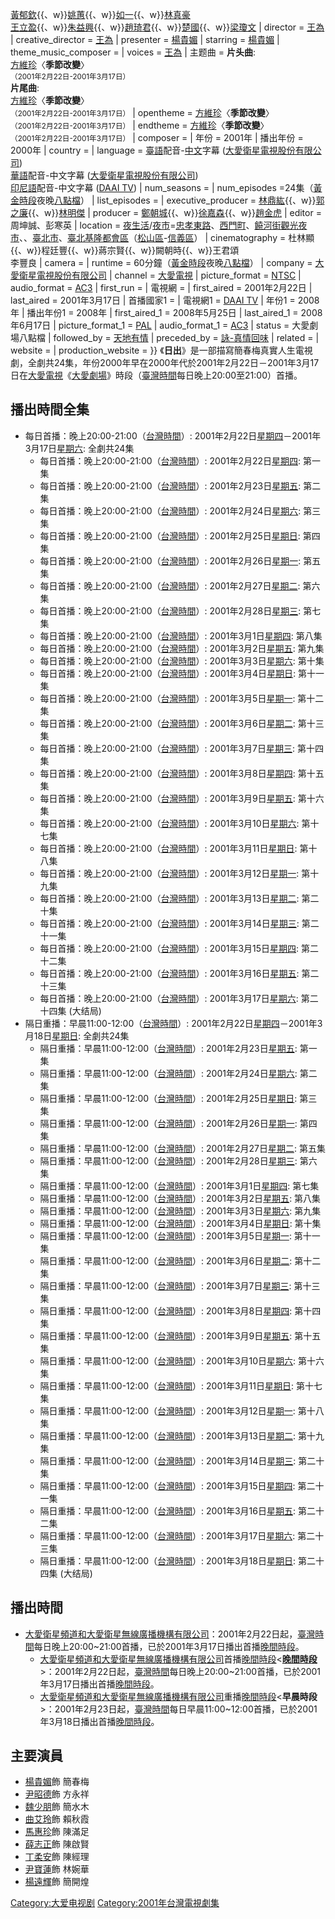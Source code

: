 {{Infobox Television
| show_name            = 日出
| original_name        =
| image                = 
| caption              = 
| show_name_2          = 
| genre                = [[連續劇|連續劇]]
| format               =
| creator              = 
| developer            = 
| writer               = [[劉玫|劉玫]]（編劇統籌）<br />{{Nowrap begin}}[[李忠河|李忠河]]{{、w}}[[黃郁欽|黃郁欽]]{{、w}}[[姚蕙|姚蕙]]{{、w}}[[如一|如一]]{{、w}}[[林真豪|林真豪]]<br>[[王立盈|王立盈]]{{、w}}[[朱益興|朱益興]]{{、w}}[[趙琦君|趙琦君]]{{、w}}[[莊雅婷|楚國]]{{、w}}[[梁瓊文|梁瓊文]]{{Nowrap end}}
| director             = [[王為|王為]]
| creative_director    = [[王為|王為]]
| presenter            = [[楊貴媚|楊貴媚]]
| starring             = [[楊貴媚|楊貴媚]]
| theme_music_composer = 
| voices               = [[王為|王為]]
| 主题曲     = '''片头曲 ''':<br/>[[龍千玉|方維珍]]〈'''季節改變'''〉<br/><small>（2001年2月22日-2001年3月17日）</small><br/>'''片尾曲 ''':<br/>[[龍千玉|方維珍]]〈'''季節改變'''〉<br/><small>（2001年2月22日-2001年3月17日）</small>
| opentheme            = [[龍千玉|方維珍]]〈'''季節改變'''〉<br/><small>（2001年2月22日-2001年3月17日）</small>
| endtheme             = [[龍千玉|方維珍]]〈'''季節改變'''〉<br/><small>（2001年2月22日-2001年3月17日）</small>
| composer             = 
| 年份 = 2001年
| 播出年份 = 2000年
| country              = {{ROC-TW}}
| language             = [[臺語|臺語]]配音-[[中文|中文]]字幕 ([[大愛電視|大愛衛星電視股份有限公司]])<br/>[[華語|華語]]配音-中文字幕 ([[大愛電視|大愛衛星電視股份有限公司]])<br/>[[印尼語|印尼語]]配音-中文字幕 ([[w:id:Da_Ai_TV|DAAI TV]])
| num_seasons          = <!-- or num_series -->
| num_episodes         =24集（[[黃金時段|黃金時段]]夜晚[[八點檔|八點檔]]）
| list_episodes        = <!-- or num_series -->
| executive_producer   = {{Nowrap begin}}[[林鼎紘|林鼎紘]]{{、w}}[[郭之廉|郭之廉]]{{、w}}[[林明傑|林明傑]]{{Nowrap end}}
| producer             = {{Nowrap begin}}[[鄭朝城|鄭朝城]]{{、w}}[[徐嘉森|徐嘉森]]{{、w}}[[趙金虎|趙金虎]]{{Nowrap end}}
| editor               = 周坤誠、彭寒英
| location             = {{TWN}}[[夜生活|夜生活]]/[[夜市|夜市]]=[[忠孝東路|忠孝東路]]、[[西門町|西門町]]、[[饒河街觀光夜市|饒河街觀光夜市]]、{{TPE}}、[[臺北市|臺北市]]、[[臺北基隆都會區|臺北基隆都會區]]（[[松山區_(臺北市)|松山區]]-[[信義區_(臺北市)|信義區]]）
| cinematography       = {{Nowrap begin}}杜林顯{{、w}}程廷豐{{、w}}蔣宗賢{{、w}}闕朝時{{、w}}王君頌<br>李豐良{{Nowrap end}}
| camera               = 
| runtime              = 60分鐘（[[黃金時段|黃金時段]]夜晚[[八點檔|八點檔]]）
| company              = [[大愛電視|大愛衛星電視股份有限公司]]
| channel              = [[大愛電視|大愛電視]]
| picture_format       = [[NTSC制式|NTSC]]
| audio_format         = [[杜比數位|AC3]]
| first_run            = {{TWN}}
| 電視網               = 
| first_aired          = 2001年2月22日
| last_aired           = 2001年3月17日
| 首播國家1            = {{INA}}
| 電視網1              = [[w:id:Da_Ai_TV|DAAI TV]]
| 年份1 = 2008年
| 播出年份1 = 2008年
| first_aired_1        = 2008年5月25日
| last_aired_1         = 2008年6月17日
| picture_format_1     = [[PAL制式|PAL]]
| audio_format_1       = [[杜比數位|AC3]]
| status               = 大愛劇場八點檔
| followed_by          = [[天地有情_(大愛劇場)|天地有情]]
| preceded_by          = [[詠-真情回味|詠-真情回味]]
| related              = 
| website              =
| production_website   = 
}}
《'''日出'''》是一部描寫簡春梅真實人生電視劇，全劇共24集，年份2000年早在2000年代於2001年2月22日－2001年3月17日在[[大愛電視|大愛電視]]《[[大愛劇場|大愛劇場]]》時段（[[臺灣時間|臺灣時間]]每日晚上20:00至21:00）首播。

==播出時間全集==
*每日首播：晚上20:00-21:00（[[台灣時間|台灣時間]]）: 2001年2月22日[[星期四|星期四]]－2001年3月17日[[星期六|星期六]]: 全劇共24集
**每日首播：晚上20:00-21:00（[[台灣時間|台灣時間]]）: 2001年2月22日[[星期四|星期四]]: 第一集
**每日首播：晚上20:00-21:00（[[台灣時間|台灣時間]]）: 2001年2月23日[[星期五|星期五]]: 第二集
**每日首播：晚上20:00-21:00（[[台灣時間|台灣時間]]）: 2001年2月24日[[星期六|星期六]]: 第三集
**每日首播：晚上20:00-21:00（[[台灣時間|台灣時間]]）: 2001年2月25日[[星期日|星期日]]: 第四集
**每日首播：晚上20:00-21:00（[[台灣時間|台灣時間]]）: 2001年2月26日[[星期一|星期一]]: 第五集
**每日首播：晚上20:00-21:00（[[台灣時間|台灣時間]]）: 2001年2月27日[[星期二|星期二]]: 第六集
**每日首播：晚上20:00-21:00（[[台灣時間|台灣時間]]）: 2001年2月28日[[星期三|星期三]]: 第七集
**每日首播：晚上20:00-21:00（[[台灣時間|台灣時間]]）: 2001年3月1日[[星期四|星期四]]: 第八集
**每日首播：晚上20:00-21:00（[[台灣時間|台灣時間]]）: 2001年3月2日[[星期五|星期五]]: 第九集
**每日首播：晚上20:00-21:00（[[台灣時間|台灣時間]]）: 2001年3月3日[[星期六|星期六]]: 第十集
**每日首播：晚上20:00-21:00（[[台灣時間|台灣時間]]）: 2001年3月4日[[星期日|星期日]]: 第十一集
**每日首播：晚上20:00-21:00（[[台灣時間|台灣時間]]）: 2001年3月5日[[星期一|星期一]]: 第十二集
**每日首播：晚上20:00-21:00（[[台灣時間|台灣時間]]）: 2001年3月6日[[星期二|星期二]]: 第十三集
**每日首播：晚上20:00-21:00（[[台灣時間|台灣時間]]）: 2001年3月7日[[星期三|星期三]]: 第十四集
**每日首播：晚上20:00-21:00（[[台灣時間|台灣時間]]）: 2001年3月8日[[星期四|星期四]]: 第十五集
**每日首播：晚上20:00-21:00（[[台灣時間|台灣時間]]）: 2001年3月9日[[星期五|星期五]]: 第十六集
**每日首播：晚上20:00-21:00（[[台灣時間|台灣時間]]）: 2001年3月10日[[星期六|星期六]]: 第十七集
**每日首播：晚上20:00-21:00（[[台灣時間|台灣時間]]）: 2001年3月11日[[星期日|星期日]]: 第十八集
**每日首播：晚上20:00-21:00（[[台灣時間|台灣時間]]）: 2001年3月12日[[星期一|星期一]]: 第十九集
**每日首播：晚上20:00-21:00（[[台灣時間|台灣時間]]）: 2001年3月13日[[星期二|星期二]]: 第二十集
**每日首播：晚上20:00-21:00（[[台灣時間|台灣時間]]）: 2001年3月14日[[星期三|星期三]]: 第二十一集
**每日首播：晚上20:00-21:00（[[台灣時間|台灣時間]]）: 2001年3月15日[[星期四|星期四]]: 第二十二集
**每日首播：晚上20:00-21:00（[[台灣時間|台灣時間]]）: 2001年3月16日[[星期五|星期五]]: 第二十三集
**每日首播：晚上20:00-21:00（[[台灣時間|台灣時間]]）: 2001年3月17日[[星期六|星期六]]: 第二十四集 (大结局)
*隔日重播：早晨11:00-12:00（[[台灣時間|台灣時間]]）: 2001年2月22日[[星期四|星期四]]－2001年3月18日[[星期日|星期日]]: 全劇共24集
**隔日重播：早晨11:00-12:00（[[台灣時間|台灣時間]]）: 2001年2月23日[[星期五|星期五]]: 第一集
**隔日重播：早晨11:00-12:00（[[台灣時間|台灣時間]]）: 2001年2月24日[[星期六|星期六]]: 第二集
**隔日重播：早晨11:00-12:00（[[台灣時間|台灣時間]]）: 2001年2月25日[[星期日|星期日]]: 第三集
**隔日重播：早晨11:00-12:00（[[台灣時間|台灣時間]]）: 2001年2月26日[[星期一|星期一]]: 第四集
**隔日重播：早晨11:00-12:00（[[台灣時間|台灣時間]]）: 2001年2月27日[[星期二|星期二]]: 第五集
**隔日重播：早晨11:00-12:00（[[台灣時間|台灣時間]]）: 2001年2月28日[[星期三|星期三]]: 第六集
**隔日重播：早晨11:00-12:00（[[台灣時間|台灣時間]]）: 2001年3月1日[[星期四|星期四]]: 第七集
**隔日重播：早晨11:00-12:00（[[台灣時間|台灣時間]]）: 2001年3月2日[[星期五|星期五]]: 第八集
**隔日重播：早晨11:00-12:00（[[台灣時間|台灣時間]]）: 2001年3月3日[[星期六|星期六]]: 第九集
**隔日重播：早晨11:00-12:00（[[台灣時間|台灣時間]]）: 2001年3月4日[[星期日|星期日]]: 第十集
**隔日重播：早晨11:00-12:00（[[台灣時間|台灣時間]]）: 2001年3月5日[[星期一|星期一]]: 第十一集
**隔日重播：早晨11:00-12:00（[[台灣時間|台灣時間]]）: 2001年3月6日[[星期二|星期二]]: 第十二集
**隔日重播：早晨11:00-12:00（[[台灣時間|台灣時間]]）: 2001年3月7日[[星期三|星期三]]: 第十三集
**隔日重播：早晨11:00-12:00（[[台灣時間|台灣時間]]）: 2001年3月8日[[星期四|星期四]]: 第十四集
**隔日重播：早晨11:00-12:00（[[台灣時間|台灣時間]]）: 2001年3月9日[[星期五|星期五]]: 第十五集
**隔日重播：早晨11:00-12:00（[[台灣時間|台灣時間]]）: 2001年3月10日[[星期六|星期六]]: 第十六集
**隔日重播：早晨11:00-12:00（[[台灣時間|台灣時間]]）: 2001年3月11日[[星期日|星期日]]: 第十七集
**隔日重播：早晨11:00-12:00（[[台灣時間|台灣時間]]）: 2001年3月12日[[星期一|星期一]]: 第十八集
**隔日重播：早晨11:00-12:00（[[台灣時間|台灣時間]]）: 2001年3月13日[[星期二|星期二]]: 第十九集
**隔日重播：早晨11:00-12:00（[[台灣時間|台灣時間]]）: 2001年3月14日[[星期三|星期三]]: 第二十集
**隔日重播：早晨11:00-12:00（[[台灣時間|台灣時間]]）: 2001年3月15日[[星期四|星期四]]: 第二十一集
**隔日重播：早晨11:00-12:00（[[台灣時間|台灣時間]]）: 2001年3月16日[[星期五|星期五]]: 第二十二集
**隔日重播：早晨11:00-12:00（[[台灣時間|台灣時間]]）: 2001年3月17日[[星期六|星期六]]: 第二十三集
**隔日重播：早晨11:00-12:00（[[台灣時間|台灣時間]]）: 2001年3月18日[[星期日|星期日]]: 第二十四集 (大结局)
==播出時間==
*[[大愛電視台|大愛衛星頻道和大愛衛星無線廣播機構有限公司]]：2001年2月22日起，[[臺灣時間|臺灣時間]]每日晚上20:00~21:00首播，已於2001年3月17日播出首播[[晚間時段|晚間時段]]。
**[[大愛電視台|大愛衛星頻道和大愛衛星無線廣播機構有限公司]]首播[[晚間時段|晚間時段]]<'''[[晚間時段|晚間時段]]'''>：2001年2月22日起，[[臺灣時間|臺灣時間]]每日晚上20:00~21:00首播，已於2001年3月17日播出首播[[晚間時段|晚間時段]]。
**[[大愛電視台|大愛衛星頻道和大愛衛星無線廣播機構有限公司]]重播[[晚間時段|晚間時段]]<'''早晨時段'''>：2001年2月23日起，[[臺灣時間|臺灣時間]]每日早晨11:00~12:00首播，已於2001年3月18日播出首播[[晚間時段|晚間時段]]。
==主要演員==
*[[楊貴媚|楊貴媚]]飾 簡春梅
*[[尹昭德|尹昭德]]飾 方永祥
*[[魏少朋|魏少朋]]飾 簡水木
*[[曲艾玲|曲艾玲]]飾 賴秋霞
*[[馬惠珍|馬惠珍]]飾 陳滿足
*[[薛志正|薛志正]]飾 陳啟賢
*[[丁柔安|丁柔安]]飾 陳經理
*[[尹寶蓮|尹寶蓮]]飾 林婉華
*[[楊遠輝|楊遠輝]]飾 簡開煌


{{電視節目的變遷
|電視台=[[大愛電視台|大愛電視台]]
|播放檔次=八點檔（每天晚上9:00）節目
|節目名稱='''日出''' <br />2001年2月22日－2001年3月17日
|上一節目=[[天地有情_(大愛劇場)|天地有情]] <br />2001年2月17日－2001年2月21日
|下一節目=[[詠-真情回味|詠-真情回味]] <br />2001年3月18日－2001年4月10日
}}
{{電視節目的變遷
|電視台=[[大愛電視台|大愛電視台]]
|播放檔次=大愛週日劇場（每周日下午13:30）節目
|節目名稱='''日出''' <br />2005年9月4日－2005年10月30日
|上一節目=[[橘色黃昏|橘色黃昏]] <br />2005年7月3日－2005年8月28日
|下一節目=[[四重奏_(大愛劇場)|四重奏]] <br />2005年11月6日－2006年2月19日
}}
{{電視節目的變遷
|電視台=[[大愛電視台|大愛電視台]]
|播放檔次=大愛週日劇場（每周日下午13:30）節目
|節目名稱='''日出''' <br />2007年1月7日
|上一節目=[[阿娥的命運|阿娥的命運]] <br />2006年12月24日與2006年12月31日
|下一節目=[[我還有夢|我還有夢]] <br />2007年1月14日
}}
{{電視節目的變遷
|電視台=[[大愛電視台|大愛電視台]]
|播放檔次=大愛週日劇場（每周日下午13:30）節目
|節目名稱='''日出''' <br />2008年3月2日－2008年4月27日
|上一節目=[[小蓮的故事|小蓮的故事]] <br />2008年1月27日－2008年2月24日
|下一節目=[[陪媽媽走一程|陪媽媽走一程]] <br />2008年5月4日
}}
{{大愛劇場}}
[[Category:大爱电视剧|Category:大爱电视剧]]
[[Category:2001年台灣電視劇集|Category:2001年台灣電視劇集]]